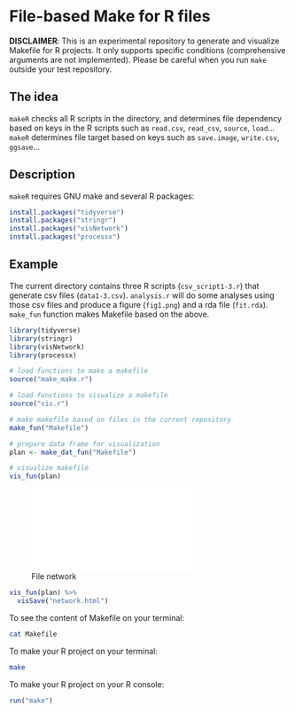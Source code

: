 # File-based Make for R files

**DISCLAIMER**: This is an experimental repository to generate and visualize Makefile for R projects. It only supports specific conditions (comprehensive arguments are not implemented). Please be careful when you run `make` outside your test repository.

## The idea

`makeR` checks all R scripts in the directory, and determines file dependency based on keys in the R scripts such as `read.csv`, `read_csv`, `source`, `load`... `makeR` determines file target based on keys such as `save.image`, `write.csv`, `ggsave`...

## Description

`makeR` requires GNU make and several R packages:

```r
install.packages("tidyverse")
install.packages("stringr")
install.packages("visNetwork")
install.packages("processx")
```

## Example

The current directory contains three R scripts (`csv_script1-3.r`) that generate csv files (`data1-3.csv`). `analysis.r` will do some analyses using those csv files and produce a figure (`fig1.png`) and a rda file (`fit.rda`). `make_fun` function makes Makefile based on the above.

```r
library(tidyverse)
library(stringr)
library(visNetwork)
library(processx)

# load functions to make a makefile
source("make_make.r")

# load functions to visualize a makefile
source("vis.r")

# make makefile based on files in the current repository
make_fun("Makefile")

# prepare data frame for visualization
plan <- make_dat_fun("Makefile")

# visualize makefile
vis_fun(plan)
```

![File network](network.html)

```r
vis_fun(plan) %>%
  visSave("network.html")
```

To see the content of Makefile on your terminal:

```bash
cat Makefile
```

To make your R project on your terminal:

```bash
make
```

To make your R project on your R console:
```r
run("make")
```
